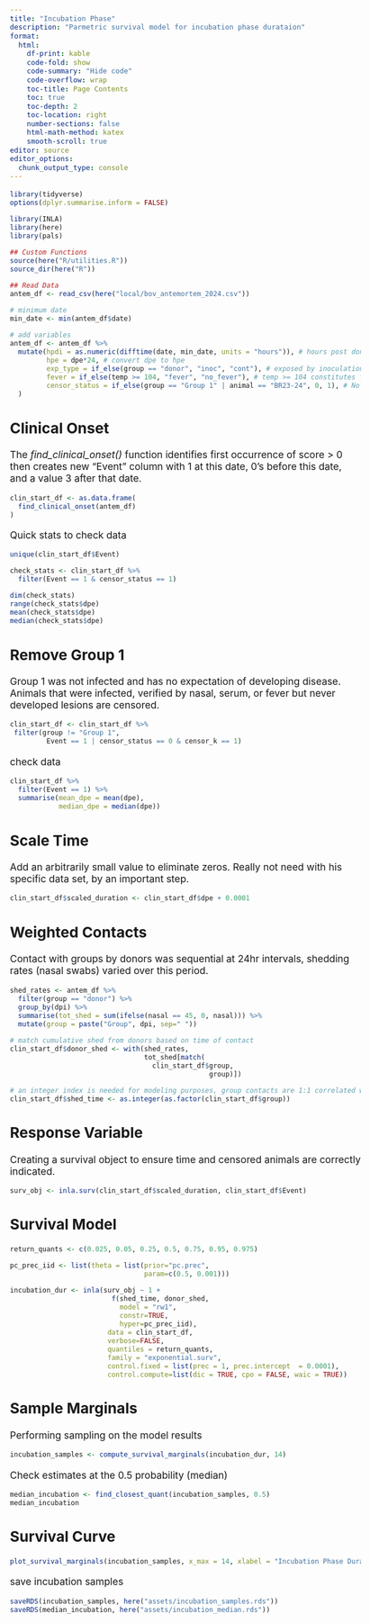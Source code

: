 ```yaml
---
title: "Incubation Phase"
description: "Parmetric survival model for incubation phase durataion"
format:
  html: 
    df-print: kable
    code-fold: show
    code-summary: "Hide code"
    code-overflow: wrap
    toc-title: Page Contents
    toc: true
    toc-depth: 2
    toc-location: right
    number-sections: false
    html-math-method: katex
    smooth-scroll: true
editor: source
editor_options: 
  chunk_output_type: console
---
```

```{=html}
<style type="text/css">

body, td {
   font-size: 13pt;
}
code.r{
  font-size: 9pt;
}
pre {
  font-size: 11pt
}
</style>
```


```r
library(tidyverse)
options(dplyr.summarise.inform = FALSE)

library(INLA)
library(here)
library(pals)

## Custom Functions
source(here("R/utilities.R"))
source_dir(here("R"))

## Read Data  
antem_df <- read_csv(here("local/bov_antemortem_2024.csv"))

# minimum date
min_date <- min(antem_df$date)

# add variables 
antem_df <- antem_df %>%
  mutate(hpdi = as.numeric(difftime(date, min_date, units = "hours")), # hours post donor inoculation 
         hpe = dpe*24, # convert dpe to hpe
         exp_type = if_else(group == "donor", "inoc", "cont"), # exposed by inoculation or direct contact
         fever = if_else(temp >= 104, "fever", "no_fever"), # temp >= 104 constitutes fever
         censor_status = if_else(group == "Group 1" | animal == "BR23-24", 0, 1), # No obs symptoms (0) in these 
  )

```

## Clinical Onset
The *find_clinical_onset()* function identifies first occurrence of score > 0 then creates new "Event" column with 1 at this date, 0's before this date, and a value 3 after that date. 
```r
clin_start_df <- as.data.frame(
  find_clinical_onset(antem_df)
)
```

Quick stats to check data
```r
unique(clin_start_df$Event)

check_stats <- clin_start_df %>%
  filter(Event == 1 & censor_status == 1)

dim(check_stats)
range(check_stats$dpe)
mean(check_stats$dpe)
median(check_stats$dpe)
```
  
## Remove Group 1
Group 1 was not infected and has no expectation of developing disease.  Animals that were infected, verified by nasal, serum, or fever but never developed lesions are censored.  
```r
clin_start_df <- clin_start_df %>%
 filter(group != "Group 1",
         Event == 1 | censor_status == 0 & censor_k == 1)
```

check data
```r
clin_start_df %>%
  filter(Event == 1) %>%
  summarise(mean_dpe = mean(dpe),
            median_dpe = median(dpe))
```
  
## Scale Time
Add an arbitrarily small value to eliminate zeros.  Really not need with his specific data set, by an important step.  
```r
clin_start_df$scaled_duration <- clin_start_df$dpe + 0.0001
```
  
## Weighted Contacts
Contact with groups by donors was sequential at 24hr intervals, shedding rates (nasal swabs) varied over this period. 
```r
shed_rates <- antem_df %>%
  filter(group == "donor") %>%
  group_by(dpi) %>%
  summarise(tot_shed = sum(ifelse(nasal == 45, 0, nasal))) %>%
  mutate(group = paste("Group", dpi, sep=" "))

# match cumulative shed from donors based on time of contact
clin_start_df$donor_shed <- with(shed_rates,
                                 tot_shed[match(
                                   clin_start_df$group,
                                                 group)])

# an integer index is needed for modeling purposes, group contacts are 1:1 correlated with time
clin_start_df$shed_time <- as.integer(as.factor(clin_start_df$group))
```

## Response Variable
Creating a survival object to ensure time and censored animals are correctly indicated.
```r
surv_obj <- inla.surv(clin_start_df$scaled_duration, clin_start_df$Event)
```

## Survival Model

```r
return_quants <- c(0.025, 0.05, 0.25, 0.5, 0.75, 0.95, 0.975)

pc_prec_iid <- list(theta = list(prior="pc.prec", 
                                 param=c(0.5, 0.001)))

incubation_dur <- inla(surv_obj ~ 1 +
                         f(shed_time, donor_shed,
                           model = "rw1",
                           constr=TRUE,
                           hyper=pc_prec_iid),
                        data = clin_start_df, 
                        verbose=FALSE,
                        quantiles = return_quants,
                        family = "exponential.surv",
                        control.fixed = list(prec = 1, prec.intercept  = 0.0001),
                        control.compute=list(dic = TRUE, cpo = FALSE, waic = TRUE))
```

## Sample Marginals
Performing sampling on the model results
```r
incubation_samples <- compute_survival_marginals(incubation_dur, 14)
```

Check estimates at the 0.5 probability (median)  
```r
median_incubation <- find_closest_quant(incubation_samples, 0.5)
median_incubation
```

## Survival Curve
```r
plot_survival_marginals(incubation_samples, x_max = 14, xlabel = "Incubation Phase Duration")
```

save incubation samples
```r
saveRDS(incubation_samples, here("assets/incubation_samples.rds"))
saveRDS(median_incubation, here("assets/incubation_median.rds"))
```

